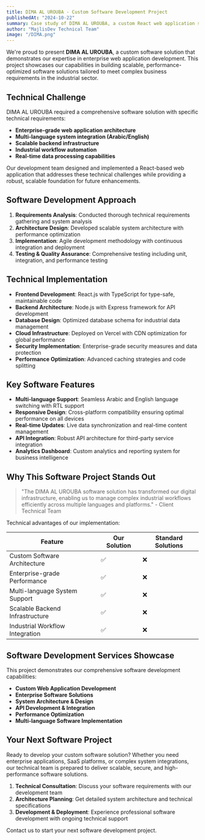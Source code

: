 ```yaml
---
title: DIMA AL UROUBA - Custom Software Development Project
publishedAt: "2024-10-22"
summary: Case study of DIMA AL UROUBA, a custom React web application showcasing our expertise in enterprise software development, system integration, and scalable web solutions.
author: "MajlisDev Technical Team"
image: "/DIMA.png"
---
```


We're proud to present **DIMA AL UROUBA**, a custom software solution that demonstrates our expertise in enterprise web application development. This project showcases our capabilities in building scalable, performance-optimized software solutions tailored to meet complex business requirements in the industrial sector.

## Technical Challenge

DIMA AL UROUBA required a comprehensive software solution with specific technical requirements:

- **Enterprise-grade web application architecture**
- **Multi-language system integration (Arabic/English)**
- **Scalable backend infrastructure**
- **Industrial workflow automation**
- **Real-time data processing capabilities**

Our development team designed and implemented a React-based web application that addresses these technical challenges while providing a robust, scalable foundation for future enhancements.

## Software Development Approach

1. **Requirements Analysis**: Conducted thorough technical requirements gathering and system analysis
2. **Architecture Design**: Developed scalable system architecture with performance optimization
3. **Implementation**: Agile development methodology with continuous integration and deployment
4. **Testing & Quality Assurance**: Comprehensive testing including unit, integration, and performance testing

## Technical Implementation

- **Frontend Development**: React.js with TypeScript for type-safe, maintainable code
- **Backend Architecture**: Node.js with Express framework for API development
- **Database Design**: Optimized database schema for industrial data management
- **Cloud Infrastructure**: Deployed on Vercel with CDN optimization for global performance
- **Security Implementation**: Enterprise-grade security measures and data protection
- **Performance Optimization**: Advanced caching strategies and code splitting

## Key Software Features

- **Multi-language Support**: Seamless Arabic and English language switching with RTL support
- **Responsive Design**: Cross-platform compatibility ensuring optimal performance on all devices
- **Real-time Updates**: Live data synchronization and real-time content management
- **API Integration**: Robust API architecture for third-party service integration
- **Analytics Dashboard**: Custom analytics and reporting system for business intelligence

## Why This Software Project Stands Out

> "The DIMA AL UROUBA software solution has transformed our digital infrastructure, enabling us to manage complex industrial workflows efficiently across multiple languages and platforms." - Client Technical Team

Technical advantages of our implementation:

| Feature                        | Our Solution | Standard Solutions |
| ------------------------------ | ------------ | ------------------ |
| Custom Software Architecture   | ✅           | ❌                 |
| Enterprise-grade Performance   | ✅           | ❌                 |
| Multi-language System Support | ✅           | ❌                 |
| Scalable Backend Infrastructure| ✅           | ❌                 |
| Industrial Workflow Integration| ✅           | ❌                 |

## Software Development Services Showcase

This project demonstrates our comprehensive software development capabilities:

- **Custom Web Application Development**
- **Enterprise Software Solutions**
- **System Architecture & Design**
- **API Development & Integration**
- **Performance Optimization**
- **Multi-language Software Implementation**

## Your Next Software Project

Ready to develop your custom software solution? Whether you need enterprise applications, SaaS platforms, or complex system integrations, our technical team is prepared to deliver scalable, secure, and high-performance software solutions.

1. **Technical Consultation**: Discuss your software requirements with our development team
2. **Architecture Planning**: Get detailed system architecture and technical specifications
3. **Development & Deployment**: Experience professional software development with ongoing technical support

Contact us to start your next software development project.

